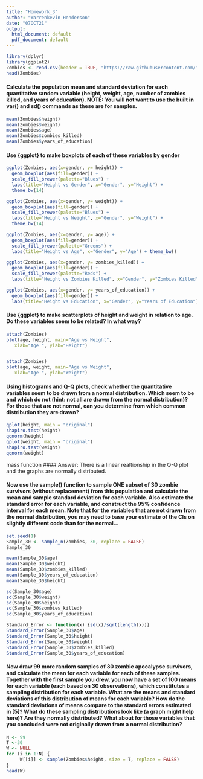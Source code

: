 ```yaml
---
title: "Homework_3"
author: "Warrenkevin Henderson"
date: "07OCT21"
output:
  html_document: default
  pdf_document: default
---
```


```r
library(dplyr)
library(ggplot2)
Zombies <- read.csv(header = TRUE, "https://raw.githubusercontent.com/fuzzyatelin/fuzzyatelin.github.io/master/AN588_Fall21/zombies.csv")
head(Zombies)
```
#### Calculate the population mean and standard deviation for each quantitative random variable (height, weight, age, number of zombies killed, and years of education). NOTE: You will not want to use the built in var() and sd() commands as these are for samples.
```r
mean(Zombies$height)
mean(Zombies$weight)
mean(Zombies$age)
mean(Zombies$zombies_killed)
mean(Zombies$years_of_education)

```

#### Use {ggplot} to make boxplots of each of these variables by gender
```r
ggplot(Zombies, aes(x=gender, y= height)) +   
  geom_boxplot(aes(fill=gender)) + 
  scale_fill_brewer(palette="Blues") + 
  labs(title="Height vs Gender", x="Gender", y="Height") + 
  theme_bw(14)

ggplot(Zombies, aes(x=gender, y= weight)) +   
  geom_boxplot(aes(fill=gender)) + 
  scale_fill_brewer(palette="Blues") + 
  labs(title="Height vs Weight", x="Gender", y="Weight") + 
  theme_bw(14)

ggplot(Zombies, aes(x=gender, y= age)) +   
  geom_boxplot(aes(fill=gender)) + 
  scale_fill_brewer(palette="Greens") + 
  labs(title="Height vs Age", x="Gender", y="Age") + theme_bw()

ggplot(Zombies, aes(x=gender, y= zombies_killed)) +   
  geom_boxplot(aes(fill=gender)) + 
  scale_fill_brewer(palette="Reds") + 
  labs(title="Height vs Zombies Killed", x="Gender", y="Zombies Killed") + theme_bw()

ggplot(Zombies, aes(x=gender, y= years_of_education)) +   
  geom_boxplot(aes(fill=gender)) + 
  labs(title="Height vs Education", x="Gender", y="Years of Education") + theme_bw()
```
#### Use {ggplot} to make scatterplots of height and weight in relation to age. Do these variables seem to be related? In what way?
```r
attach(Zombies)
plot(age, height, main="Age vs Height", 
   xlab="Age ", ylab="Height")


attach(Zombies)
plot(age, weight, main="Age vs Weight", 
   xlab="Age ", ylab="Weight")
```

#### Using histograms and Q-Q plots, check whether the quantitative variables seem to be drawn from a normal distribution. Which seem to be and which do not (hint: not all are drawn from the normal distribution)? For those that are not normal, can you determine from which common distribution they are drawn?
```r
qplot(height, main = "original")
shapiro.test(height)
qqnorm(height)
qplot(weight, main = "original")
shapiro.test(weight)
qqnorm(weight)
```

mass function
#### Answer: There is a linear realtionship in the Q-Q plot and the graphs are normally distributed. 

#### Now use the sample() function to sample ONE subset of 30 zombie survivors (without replacement) from this population and calculate the mean and sample standard deviation for each variable. Also estimate the standard error for each variable, and construct the 95% confidence interval for each mean. Note that for the variables that are not drawn from the normal distribution, you may need to base your estimate of the CIs on slightly different code than for the normal…

```r
set.seed(1)
Sample_30 <- sample_n(Zombies, 30, replace = FALSE)
Sample_30

mean(Sample_30$age)
mean(Sample_30$weight)
mean(Sample_30$zombies_killed)
mean(Sample_30$years_of_education)
mean(Sample_30$height)

sd(Sample_30$age)
sd(Sample_30$weight)
sd(Sample_30$height)
sd(Sample_30$zombies_killed)
sd(Sample_30$years_of_education)

Standard_Error <- function(x) {sd(x)/sqrt(length(x))}
Standard_Error(Sample_30$age)
Standard_Error(Sample_30$height)
Standard_Error(Sample_30$weight)
Standard_Error(Sample_30$zombies_killed)
Standard_Error(Sample_30$years_of_education)


```
#### Now draw 99 more random samples of 30 zombie apocalypse survivors, and calculate the mean for each variable for each of these samples. Together with the first sample you drew, you now have a set of 100 means for each variable (each based on 30 observations), which constitutes a sampling distribution for each variable. What are the means and standard deviations of this distribution of means for each variable? How do the standard deviations of means compare to the standard errors estimated in [5]? What do these sampling distributions look like (a graph might help here)? Are they normally distributed? What about for those variables that you concluded were not originally drawn from a normal distribution?

```r
N <- 99
T <-30
W <- NULL
for (i in 1:N) {
     W[[i]] <- sample(Zombies$height, size = T, replace = FALSE)
}
head(W)
```